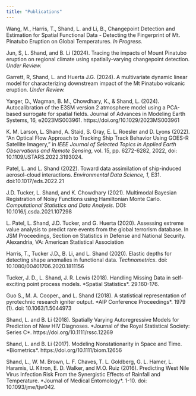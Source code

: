 ```yaml
---
title: "Publications"
---
```


Wang, M., Harris, T., Shand, L. and Li, B., Changepoint Detection and Estimation for Spatial Functional Data - Detecting the Fingerprint of Mt. Pinatubo Eruption on Global Temperatures. *In Progress.*

Jun, S, L. Shand, and B. Li (2024). Tracing the impacts of Mount Pinatubo eruption on regional climate using spatially-varying changepoint detection. *Under Review.* \url{https://doi.org/10.48550/arXiv.2409.08908}

Garrett, R, Shand, L. and Huerta J.G. (2024). A multivariate dynamic linear model for characterizing downstream impact of the Mt Pinatubo volcanic eruption. *Under Review.* \url{https://doi.org/10.48550/arXiv.2408.13392}

Yarger, D., Wagman, B. M., Chowdhary, K., & Shand, L. (2024). Autocalibration of the E3SM version 2 atmosphere model using a PCA-based surrogate for spatial fields. Journal of Advances in Modeling Earth Systems, 16, e2023MS003961. https://doi.org/10.1029/2023MS003961

K. M. Larson, L. Shand, A. Staid, S. Gray, E. L. Roesler and D. Lyons (2022). "An Optical Flow Approach to Tracking Ship Track Behavior Using GOES-R Satellite Imagery," in *IEEE Journal of Selected Topics in Applied Earth Observations and Remote Sensing*, vol. 15, pp. 6272-6282, 2022, doi: 10.1109/JSTARS.2022.3193024.

Patel, L. and L. Shand (2022). Toward data assimilation of ship-induced aerosol--cloud interactions. *Environmental Data Science, 1*, E31. doi:10.1017/eds.2022.21

J.D. Tucker, L. Shand, and K. Chowdhary (2021). Multimodal Bayesian Registration of Noisy Functions using Hamiltonian Monte Carlo. *Computational Statistics and Data Analysis*. DOI: 10.1016/j.csda.2021.107298

L. Patel, L. Shand, J.D. Tucker, and G. Huerta (2020). Assessing extreme value analysis to predict rare events from the global terrorism database. In JSM Proceedings, Section on Statistics in Defense and National Security. Alexandria, VA: American Statistical Association

Harris, T., Tucker J.D., B. Li, and L. Shand (2020). Elastic depths for detecting shape anomalies in functional data. *Technometrics*. doi: 10.1080/00401706.2020.1811156

Tucker, J. D., L. Shand, J. R. Lewis (2018). Handling Missing Data in self-exciting point process models. \*Spatial Statistics\*. 29.160-176.

Guo S., M. A. Cooper., and L. Shand (2018). A statistical representation of pyrotechnic research igniter output. \*AIP Conference Proceedings\*. 1979 (1). doi: 10.1063/1.5044973

Shand, L. and B. Li (2018). Spatially Varying Autoregressive Models for Prediction of New HIV Diagnoses. \*Journal of the Royal Statistical Society: Series C\*. https://doi.org/10.1111/rssc.12269

Shand, L. and B. Li (2017). Modeling Nonstationarity in Space and Time. \*Biometrics\*. https://doi.org/10.1111/biom.12656

Shand, L., W. M. Brown, L. F. Chaves, T. L. Goldberg, G. L. Hamer, L. Haramis, U. Kitron, E. D. Walker, and M.O. Ruiz (2016). Predicting West Nile Virus Infection Risk From the Synergistic Effects of Rainfall and Temperature. \*Journal of Medical Entomology\*. 1-10. doi: 10.1093/jme/tjw042.
